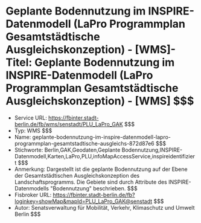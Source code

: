 # Geplante Bodennutzung im INSPIRE-Datenmodell (LaPro Programmplan Gesamtstädtische Ausgleichskonzeption) - [WMS]- Titel: Geplante Bodennutzung im INSPIRE-Datenmodell (LaPro Programmplan Gesamtstädtische Ausgleichskonzeption) - [WMS] $$$
- Service URL: https://fbinter.stadt-berlin.de/fb/wms/senstadt/PLU_LaPro_GAK $$$
- Typ: WMS $$$
- Name: geplante-bodennutzung-im-inspire-datenmodell-lapro-programmplan-gesamtstadtische-ausgleichs-872d87e6 $$$
- Stichworte: Berlin,GAK,Geodaten,Geplante Bodennutzung,INSPIRE-Datenmodell,Karten,LaPro,PLU,infoMapAccessService,inspireidentifiziert $$$
- Anmerkung: Dargestellt ist die geplante Bodennutzung auf der Ebene der Gesamtstädtischen Ausgleichskonzeption des Landschaftsprogramms. Die Gebiete sind durch Attribute des INSPIRE-Datenmodells "Bodennutzung" beschrieben. $$$
- Fisbroker URL: https://fbinter.stadt-berlin.de/fb?loginkey=showMap&mapId=PLU_LaPro_GAK@senstadt $$$
- Autor: Senatsverwaltung für Mobilität, Verkehr, Klimaschutz und Umwelt Berlin $$$
